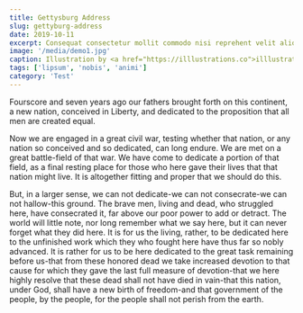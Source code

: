 ```yaml
---
title: Gettysburg Address
slug: gettyburg-address
date: 2019-10-11
excerpt: Consequat consectetur mollit commodo nisi reprehent velit aliqua quis nisi laborum. Nisi Lorem aliquip occaecat cillum sectetur cupidatat et duis commodo nisi reprehent.
image: '/media/demo1.jpg'
caption: Illustration by <a href="https://illlustrations.co">illlustrations.co!</a>
tags: ['lipsum', 'nobis', 'animi']
category: 'Test'
---
```


Fourscore and seven years ago our fathers brought forth on this continent, a new nation, conceived in Liberty, and dedicated to the proposition that all men are created equal.

Now we are engaged in a great civil war, testing whether that nation, or any nation so conceived and so dedicated, can long endure. We are met on a great battle-field of that war. We have come to dedicate a portion of that field, as a final resting place for those who here gave their lives that that nation might live. It is altogether fitting and proper that we should do this.

But, in a larger sense, we can not dedicate-we can not consecrate-we can not hallow-this ground. The brave men, living and dead, who struggled here, have consecrated it, far above our poor power to add or detract. The world will little note, nor long remember what we say here, but it can never forget what they did here. It is for us the living, rather, to be dedicated here to the unfinished work which they who fought here have thus far so nobly advanced. It is rather for us to be here dedicated to the great task remaining before us-that from these honored dead we take increased devotion to that cause for which they gave the last full measure of devotion-that we here highly resolve that these dead shall not have died in vain-that this nation, under God, shall have a new birth of freedom-and that government of the people, by the people, for the people shall not perish from the earth.
